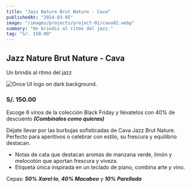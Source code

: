 ```yaml
---
title: "Jazz Nature Brut Nature - Cava"
publishedAt: "2024-03-05"
image: "/images/projects/project-01/cava02.webp"
summary: "Un brindis al ritmo del jazz."
tag: "S/. 150.00"
---
```


## Jazz Nature Brut Nature - Cava
Un brindis al ritmo del jazz



![Once UI logo on dark background.](/images/projects/project-01/cava02.webp)

### S/. 150.00

Escoge 6 vinos de la colección Black Friday y llévatelos con 40% de descuento 
***(Combínalos como quieras)***

Déjate llevar por las burbujas sofisticadas de Cava Jazz Brut Nature. Perfecto para aperitivos o celebrar con estilo, su frescura y equilibrio destacan.

- Notas de cata que destacan aromas de manzana verde, limón y melocotón que aportan frescura y viveza.
- Etiqueta única inspirada en un teclado de piano, combina arte y vino.

Cepas: ***50% Xarel·lo***, ***40% Macabeo*** y ***10% Parellada***